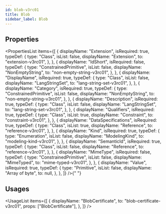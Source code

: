 ```yaml
---
id: blob-v3rc01
title: Blob
sidebar_label: Blob
---
```



## Properties

<PropertiesList
  items={[
    {
      displayName: "Extension",
      isRequired: true,
      typeDef: {
        type: "Class",
        isList: false,
        displayName: "Extension",
        to: "extension-v3rc01",
      },
    },
    {
      displayName: "IdShort",
      isRequired: false,
      typeDef: {
        type: "ConstrainedPrimitive",
        isList: false,
        displayName: "NonEmptyString",
        to: "non-empty-string-v3rc01",
      },
    },
    {
      displayName: "DisplayName",
      isRequired: true,
      typeDef: {
        type: "Class",
        isList: false,
        displayName: "LangStringSet",
        to: "lang-string-set-v3rc01",
      },
    },
    {
      displayName: "Category",
      isRequired: true,
      typeDef: {
        type: "ConstrainedPrimitive",
        isList: false,
        displayName: "NonEmptyString",
        to: "non-empty-string-v3rc01",
      },
    },
    {
      displayName: "Description",
      isRequired: true,
      typeDef: {
        type: "Class",
        isList: false,
        displayName: "LangStringSet",
        to: "lang-string-set-v3rc01",
      },
    },
    {
      displayName: "Qualifiers",
      isRequired: true,
      typeDef: {
        type: "Class",
        isList: true,
        displayName: "Constraint",
        to: "constraint-v3rc01",
      },
    },
    {
      displayName: "DataSpecifications",
      isRequired: true,
      typeDef: {
        type: "Class",
        isList: true,
        displayName: "Reference",
        to: "reference-v3rc01",
      },
    },
    {
      displayName: "Kind",
      isRequired: true,
      typeDef: {
        type: "Enumeration",
        isList: false,
        displayName: "ModelingKind",
        to: "modeling-kind-v3rc01",
      },
    },
    {
      displayName: "SemanticId",
      isRequired: true,
      typeDef: {
        type: "Class",
        isList: false,
        displayName: "Reference",
        to: "reference-v3rc01",
      },
    },
    {
      displayName: "MimeType",
      isRequired: false,
      typeDef: {
        type: "ConstrainedPrimitive",
        isList: false,
        displayName: "MimeTyped",
        to: "mime-typed-v3rc01",
      },
    },
    {
      displayName: "Value",
      isRequired: true,
      typeDef: {
        type: "Primitive",
        isList: false,
        displayName: "Array of byte",
        to: null,
      },
    },
  ]}
/>{" "}


## Usages

<UsageList
  items={[
    {
      displayName: "BlobCertificate",
      to: "blob-certificate-v3rc01",
      props: ["BlobCertificate"],
    },
  ]}
/>
